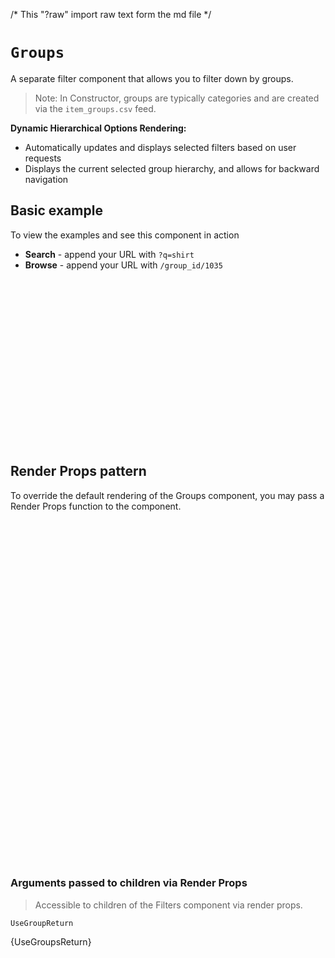 /* This "?raw" import raw text form the md file */

<Meta of={GroupsStories} />

# `Groups`

A separate filter component that allows you to filter down by groups.

> Note: In Constructor, groups are typically categories and are created via the `item_groups.csv` feed.

**Dynamic Hierarchical Options Rendering:**

- Automatically updates and displays selected filters based on user requests
- Displays the current selected group hierarchy, and allows for backward navigation

<Canvas of={GroupsStories.Primary} />

## Basic example

To view the examples and see this component in action

- **Search** - append your URL with `?q=shirt`
- **Browse** - append your URL with `/group_id/1035`

```jsx
import { CioPlp, CioPlpGrid, Groups, utils } from '@constructor-io/constructorio-ui-plp';
import '@constructor-io/constructorio-ui-plp/styles.css';

const DEMO_API_KEY = 'key_M57QS8SMPdLdLx4x';

export default function MyComponent() {
  return (
    <CioPlp apiKey={DEMO_API_KEY}>
      <CioPlpGrid>
        {(props) => {
          if (utils.isPlpSearchDataResults(props.data)) {
            return <Groups groups={props.data.response.groups} />;
          }
        }}
      </CioPlpGrid>
    </CioPlp>
  );
}
```

## Render Props pattern

To override the default rendering of the Groups component, you may pass a Render Props function to the component.

```jsx
import { CioPlp, CioPlpGrid, Groups, utils } from '@constructor-io/constructorio-ui-plp';
import '@constructor-io/constructorio-ui-plp/styles.css';

const DEMO_API_KEY = 'key_M57QS8SMPdLdLx4x';

function MyCustomGroups(props) {
  const {
    groupOptions,
    currentGroupId,
    breadcrumbs,
    currentPage,
    initialNumOptions,
    isShowAll,
    optionsToRender,
  } = props;
  return <pre>{JSON.stringify(groupOptions, null, 2)}</pre>;
}

export default function MyComponent() {
  return (
    <CioPlp apiKey={DEMO_API_KEY}>
      <CioPlpGrid>
        {(props) => {
          if (utils.isPlpSearchDataResults(props.data)) {
            return (
              <Groups groups={props.data.response.groups}>
                {(groupProps) => {
                  return <MyCustomGroups {...groupProps} />;
                }}
              </Groups>
            );
          }
        }}
      </CioPlpGrid>
    </CioPlp>
  );
}
```

### Arguments passed to children via Render Props

> Accessible to children of the Filters component via render props.

`UseGroupReturn`

<Markdown>{UseGroupsReturn}</Markdown>
